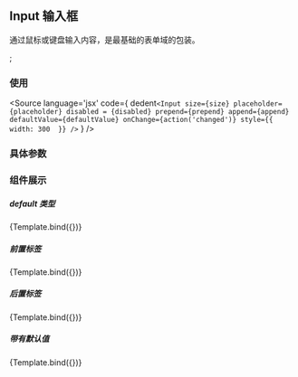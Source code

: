 <!-- Input Doc -->
## Input 输入框
通过鼠标或键盘输入内容，是最基础的表单域的包装。

<Meta title="Components/Input" component={Input} />;

### 使用

<Source
  language='jsx'
  code={
    dedent`
      <Input
        size={size}
        placeholder={placeholder}
        disabled = {disabled}
        prepend={prepend}
        append={append}
        defaultValue={defaultValue}
        onChange={action('changed')}
        style={{ width: 300  }}
      />
    `
  }
/>

### 具体参数
<ArgsTable of={Input} />



### 组件展示


##### default 类型

<Story name="default" id="input--default">
{Template.bind({})}
</Story>

##### 前置标签

<Story name="default" id="input--with-prepend">
{Template.bind({})}
</Story>

##### 后置标签

<Story name="append" id="input--width-append">
{Template.bind({})}
</Story>

##### 带有默认值

<Story name="prepend" id="input--default-value">
{Template.bind({})}
</Story>
